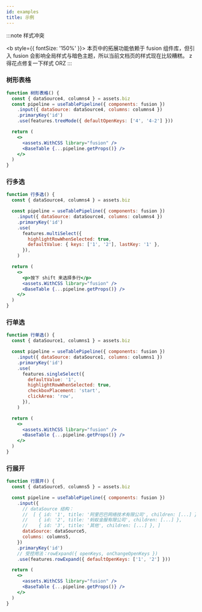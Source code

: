 ```yaml
---
id: examples
title: 示例
---
```


:::note 样式冲突

<b style={{ fontSize: '150%' }}>
  本页中的拓展功能依赖于 fusion 组件库，但引入 fusion 会影响全局样式与暗色主题，所以当前文档页的样式现在比较糟糕。
  z得花点修复一下样式 ORZ
</b>
:::

### 树形表格

```jsx live
function 树形表格() {
  const { dataSource4, columns4 } = assets.biz
  const pipeline = useTablePipeline({ components: fusion })
    .input({ dataSource: dataSource4, columns: columns4 })
    .primaryKey('id')
    .use(features.treeMode({ defaultOpenKeys: ['4', '4-2'] }))

  return (
    <>
      <assets.WithCSS library="fusion" />
      <BaseTable {...pipeline.getProps()} />
    </>
  )
}
```

### 行多选

```jsx live
function 行多选() {
  const { dataSource4, columns4 } = assets.biz

  const pipeline = useTablePipeline({ components: fusion })
    .input({ dataSource: dataSource4, columns: columns4 })
    .primaryKey('id')
    .use(
      features.multiSelect({
        highlightRowWhenSelected: true,
        defaultValue: { keys: ['1', '2'], lastKey: '1' },
      }),
    )

  return (
    <>
      <p>按下 shift 来选择多行</p>
      <assets.WithCSS library="fusion" />
      <BaseTable {...pipeline.getProps()} />
    </>
  )
}
```

### 行单选

```jsx live
function 行单选() {
  const { dataSource1, columns1 } = assets.biz

  const pipeline = useTablePipeline({ components: fusion })
    .input({ dataSource: dataSource1, columns: columns1 })
    .primaryKey('id')
    .use(
      features.singleSelect({
        defaultValue: '1',
        highlightRowWhenSelected: true,
        checkboxPlacement: 'start',
        clickArea: 'row',
      }),
    )

  return (
    <>
      <assets.WithCSS library="fusion" />
      <BaseTable {...pipeline.getProps()} />
    </>
  )
}
```

### 行展开

```jsx live
function 行展开() {
  const { dataSource5, columns5 } = assets.biz

  const pipeline = useTablePipeline({ components: fusion })
    .input({
      // dataSource 结构：
      //  [ { id: '1', title: '阿里巴巴网络技术有限公司', children: [...] },
      //    { id: '2', title: '蚂蚁金服有限公司', children: [...] },
      //    { id: '3', title: '其他', children: [...] }, ]
      dataSource: dataSource5,
      columns: columns5,
    })
    .primaryKey('id')
    // 受控用法：rowExpand({ openKeys, onChangeOpenKeys })
    .use(features.rowExpand({ defaultOpenKeys: ['1', '2'] }))

  return (
    <>
      <assets.WithCSS library="fusion" />
      <BaseTable {...pipeline.getProps()} />
    </>
  )
}
```

